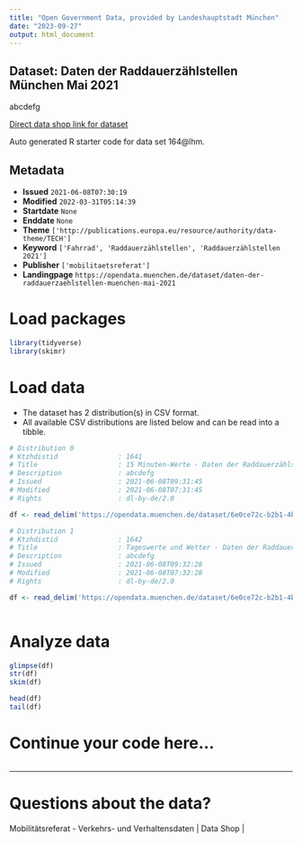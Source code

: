 ```yaml
---
title: "Open Government Data, provided by Landeshauptstadt München"
date: "2023-09-27"
output: html_document
---
```


## Dataset: Daten der Raddauerzählstellen München Mai 2021

abcdefg

[Direct data shop link for dataset](https://opendata.muenchen.de/dataset/daten-der-raddauerzaehlstellen-muenchen-mai-2021)

Auto generated R starter code for data set 164@lhm.

## Metadata

- **Issued** `2021-06-08T07:30:19`
- **Modified** `2022-03-31T05:14:39`
- **Startdate** `None`
- **Enddate** `None`
- **Theme** `['http://publications.europa.eu/resource/authority/data-theme/TECH']`
- **Keyword** `['Fahrrad', 'Raddauerzählstellen', 'Raddauerzählstellen 2021']`
- **Publisher** `['mobilitaetsreferat']`
- **Landingpage** `https://opendata.muenchen.de/dataset/daten-der-raddauerzaehlstellen-muenchen-mai-2021`


# Load packages

```r

library(tidyverse)
library(skimr)

```

# Load data

-   The dataset has 2 distribution(s) in CSV format.
-   All available CSV distributions are listed below and can be read into a tibble.

```r

# Distribution 0
# Ktzhdistid               : 1641
# Title                    : 15 Minuten-Werte - Daten der Raddauerzählstellen München Mai 2021
# Description              : abcdefg
# Issued                   : 2021-06-08T09:31:45
# Modified                 : 2021-06-08T07:31:45
# Rights                   : dl-by-de/2.0

df <- read_delim('https://opendata.muenchen.de/dataset/6e0ce72c-b2b1-4bab-bf7a-7b6113b827d5/resource/105dbf71-a2f7-4d70-993c-e7d92a05d7fb/download/rad20210515min.csv')

# Distribution 1
# Ktzhdistid               : 1642
# Title                    : Tageswerte und Wetter - Daten der Raddauerzählstellen München Mai 2021
# Description              : abcdefg
# Issued                   : 2021-06-08T09:32:28
# Modified                 : 2021-06-08T07:32:28
# Rights                   : dl-by-de/2.0

df <- read_delim('https://opendata.muenchen.de/dataset/6e0ce72c-b2b1-4bab-bf7a-7b6113b827d5/resource/75574efa-df26-42e5-b015-111c67058e0d/download/rad202105tage.csv')



```

# Analyze data

```r

glimpse(df)
str(df)
skim(df)

head(df)
tail(df)

```

# Continue your code here...

```r

```

------------------------------------------------------------------------

# Questions about the data?

Mobilitätsreferat - Verkehrs- und Verhaltensdaten | Data Shop | 

